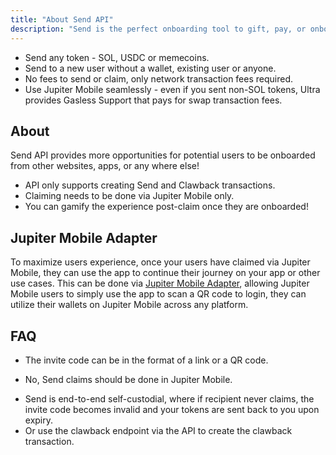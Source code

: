 ```yaml
---
title: "About Send API"
description: "Send is the perfect onboarding tool to gift, pay, or onboard anyone in seconds - even if they don't have a wallet."
---
```


* Send any token - SOL, USDC or memecoins.
* Send to a new user without a wallet, existing user or anyone.
* No fees to send or claim, only network transaction fees required.
* Use Jupiter Mobile seamlessly - even if you sent non-SOL tokens, Ultra provides Gasless Support that pays for swap transaction fees.

## About

Send API provides more opportunities for potential users to be onboarded from other websites, apps, or any where else!

* API only supports creating Send and Clawback transactions.
* Claiming needs to be done via Jupiter Mobile only.
* You can gamify the experience post-claim once they are onboarded!

## Jupiter Mobile Adapter

To maximize users experience, once your users have claimed via Jupiter Mobile, they can use the app to continue their journey on your app or other use cases. This can be done via [Jupiter Mobile Adapter](/tool-kits/wallet-kit/jupiter-mobile-adapter), allowing Jupiter Mobile users to simply use the app to scan a QR code to login, they can utilize their wallets on Jupiter Mobile across any platform.

## FAQ

<AccordionGroup>

<Accordion title="How to does claim work?">

* The invite code can be in the format of a link or a QR code.

</Accordion>

<Accordion title="How to claim via API or on my own app?">

* No, Send claims should be done in Jupiter Mobile.

</Accordion>

<Accordion title="Can I get my funds back?">

* Send is end-to-end self-custodial, where if recipient never claims, the invite code becomes invalid and your tokens are sent back to you upon expiry.
* Or use the clawback endpoint via the API to create the clawback transaction.

</Accordion>

</AccordionGroup>
